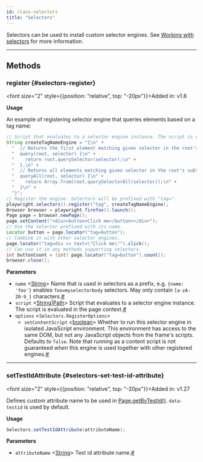 ```yaml
---
id: class-selectors
title: "Selectors"
---
```



Selectors can be used to install custom selector engines. See [Working with selectors](../selectors.mdx) for more information.


---

## Methods

### register {#selectors-register}

<font size="2" style={{position: "relative", top: "-20px"}}>Added in: v1.8</font>


**Usage**

An example of registering selector engine that queries elements based on a tag name:

```java
// Script that evaluates to a selector engine instance. The script is evaluated in the page context.
String createTagNameEngine = "{\n" +
  "  // Returns the first element matching given selector in the root's subtree.\n" +
  "  query(root, selector) {\n" +
  "    return root.querySelector(selector);\n" +
  "  },\n" +
  "  // Returns all elements matching given selector in the root's subtree.\n" +
  "  queryAll(root, selector) {\n" +
  "    return Array.from(root.querySelectorAll(selector));\n" +
  "  }\n" +
  "}";
// Register the engine. Selectors will be prefixed with "tag=".
playwright.selectors().register("tag", createTagNameEngine);
Browser browser = playwright.firefox().launch();
Page page = browser.newPage();
page.setContent("<div><button>Click me</button></div>");
// Use the selector prefixed with its name.
Locator button = page.locator("tag=button");
// Combine it with other selector engines.
page.locator("tag=div >> text=\"Click me\"").click();
// Can use it in any methods supporting selectors.
int buttonCount = (int) page.locator("tag=button").count();
browser.close();
```

**Parameters**
- `name` &#60;[String]&#62; Name that is used in selectors as a prefix, e.g. `{name: 'foo'}` enables `foo=myselectorbody` selectors. May only contain `[a-zA-Z0-9_]` characters.<a aria-hidden="true" tabindex="-1" class="list-anchor-link" id="selectors-register-option-name"/><a href="#selectors-register-option-name" class="list-anchor">#</a>
- `script` &#60;[String]|[Path]&#62; Script that evaluates to a selector engine instance. The script is evaluated in the page context.<a aria-hidden="true" tabindex="-1" class="list-anchor-link" id="selectors-register-option-script"/><a href="#selectors-register-option-script" class="list-anchor">#</a>
- `options` &#60;`Selectors.RegisterOptions`&#62;
  - `setContentScript` &#60;[boolean]&#62; Whether to run this selector engine in isolated JavaScript environment. This environment has access to the same DOM, but not any JavaScript objects from the frame's scripts. Defaults to `false`. Note that running as a content script is not guaranteed when this engine is used together with other registered engines.<a aria-hidden="true" tabindex="-1" class="list-anchor-link" id="selectors-register-option-content-script"/><a href="#selectors-register-option-content-script" class="list-anchor">#</a>

---

### setTestIdAttribute {#selectors-set-test-id-attribute}

<font size="2" style={{position: "relative", top: "-20px"}}>Added in: v1.27</font>


Defines custom attribute name to be used in [Page.getByTestId()](/api/class-page.mdx#page-get-by-test-id). `data-testid` is used by default.

**Usage**

```java
Selectors.setTestIdAttribute(attributeName);
```

**Parameters**
- `attributeName` &#60;[String]&#62; Test id attribute name.<a aria-hidden="true" tabindex="-1" class="list-anchor-link" id="selectors-set-test-id-attribute-option-attribute-name"/><a href="#selectors-set-test-id-attribute-option-attribute-name" class="list-anchor">#</a>


[APIRequest]: /api/class-apirequest.mdx "APIRequest"
[APIRequestContext]: /api/class-apirequestcontext.mdx "APIRequestContext"
[APIResponse]: /api/class-apiresponse.mdx "APIResponse"
[APIResponseAssertions]: /api/class-apiresponseassertions.mdx "APIResponseAssertions"
[Browser]: /api/class-browser.mdx "Browser"
[BrowserContext]: /api/class-browsercontext.mdx "BrowserContext"
[BrowserType]: /api/class-browsertype.mdx "BrowserType"
[ConsoleMessage]: /api/class-consolemessage.mdx "ConsoleMessage"
[Dialog]: /api/class-dialog.mdx "Dialog"
[Download]: /api/class-download.mdx "Download"
[ElementHandle]: /api/class-elementhandle.mdx "ElementHandle"
[FileChooser]: /api/class-filechooser.mdx "FileChooser"
[FormData]: /api/class-formdata.mdx "FormData"
[Frame]: /api/class-frame.mdx "Frame"
[FrameLocator]: /api/class-framelocator.mdx "FrameLocator"
[JSHandle]: /api/class-jshandle.mdx "JSHandle"
[Keyboard]: /api/class-keyboard.mdx "Keyboard"
[Locator]: /api/class-locator.mdx "Locator"
[LocatorAssertions]: /api/class-locatorassertions.mdx "LocatorAssertions"
[Mouse]: /api/class-mouse.mdx "Mouse"
[Page]: /api/class-page.mdx "Page"
[PageAssertions]: /api/class-pageassertions.mdx "PageAssertions"
[Playwright]: /api/class-playwright.mdx "Playwright"
[PlaywrightAssertions]: /api/class-playwrightassertions.mdx "PlaywrightAssertions"
[PlaywrightException]: /api/class-playwrightexception.mdx "PlaywrightException"
[Request]: /api/class-request.mdx "Request"
[RequestOptions]: /api/class-requestoptions.mdx "RequestOptions"
[Response]: /api/class-response.mdx "Response"
[Route]: /api/class-route.mdx "Route"
[Selectors]: /api/class-selectors.mdx "Selectors"
[TimeoutError]: /api/class-timeouterror.mdx "TimeoutError"
[Touchscreen]: /api/class-touchscreen.mdx "Touchscreen"
[Tracing]: /api/class-tracing.mdx "Tracing"
[Video]: /api/class-video.mdx "Video"
[WebSocket]: /api/class-websocket.mdx "WebSocket"
[WebSocketFrame]: /api/class-websocketframe.mdx "WebSocketFrame"
[Worker]: /api/class-worker.mdx "Worker"
[Element]: https://developer.mozilla.org/en-US/docs/Web/API/element "Element"
[EvaluationArgument]: /evaluating.mdx#evaluation-argument "EvaluationArgument"
[Promise]: https://developer.mozilla.org/en-US/docs/Web/JavaScript/Reference/Global_Objects/Promise "Promise"
[iterator]: https://developer.mozilla.org/en-US/docs/Web/JavaScript/Reference/Iteration_protocols "Iterator"
[origin]: https://developer.mozilla.org/en-US/docs/Glossary/Origin "Origin"
[selector]: https://developer.mozilla.org/en-US/docs/Web/CSS/CSS_Selectors "selector"
[Serializable]: https://developer.mozilla.org/en-US/docs/Web/JavaScript/Reference/Global_Objects/JSON/stringify#Description "Serializable"
[UIEvent.detail]: https://developer.mozilla.org/en-US/docs/Web/API/UIEvent/detail "UIEvent.detail"
[UnixTime]: https://en.wikipedia.org/wiki/Unix_time "Unix Time"
[xpath]: https://developer.mozilla.org/en-US/docs/Web/XPath "xpath"

[boolean]: https://docs.oracle.com/javase/tutorial/java/nutsandbolts/datatypes.html "boolean"
[byte&#91;&#93;]: https://docs.oracle.com/javase/tutorial/java/nutsandbolts/datatypes.html "byte[]"
[Consumer]: https://docs.oracle.com/javase/8/docs/api/java/util/function/Consumer.html "Consumer"
[double]: https://docs.oracle.com/javase/tutorial/java/nutsandbolts/datatypes.html "double"
[InputStream]: https://docs.oracle.com/javase/8/docs/api/java/io/InputStream.html "InputStream"
[int]: https://docs.oracle.com/javase/tutorial/java/nutsandbolts/datatypes.html "int"
[List]: https://docs.oracle.com/javase/8/docs/api/java/util/List.html "List"
[Map]: https://docs.oracle.com/javase/8/docs/api/java/util/Map.html "Map"
[null]: https://docs.oracle.com/javase/specs/jls/se8/html/jls-3.html#jls-3.10.7 "null"
[Object]: https://docs.oracle.com/javase/8/docs/api/java/lang/Object.html "Object"
[Path]: https://docs.oracle.com/javase/8/docs/api/java/nio/file/Path.html "Path"
[Pattern]: https://docs.oracle.com/javase/8/docs/api/java/util/regex/Pattern.html "Pattern"
[Predicate]: https://docs.oracle.com/javase/8/docs/api/java/util/function/Predicate.html "Predicate"
[void]: https://docs.oracle.com/javase/tutorial/java/javaOO/methods.html "void"
[Runnable]: https://docs.oracle.com/javase/8/docs/api/java/lang/Runnable.html "Runnable"
[RuntimeException]: https://docs.oracle.com/javase/8/docs/api/java/lang/RuntimeException.html "RuntimeException"
[String]: https://docs.oracle.com/javase/8/docs/api/java/lang/String.html "String"

[all available image tags]: https://mcr.microsoft.com/en-us/product/playwright/java/about "all available image tags"
[Docker Hub]: https://hub.docker.com/_/microsoft-playwright-java "Docker Hub"
[Dockerfile.focal]: https://github.com/microsoft/playwright-java/blob/main/utils/docker/Dockerfile.focal "Dockerfile.focal"
